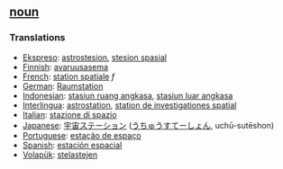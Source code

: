 == [[noun]] == 
=== Translations === 
*[[Ekspreso]]: [[astrostesion]], [[stesion spasial]]
*[[Finnish]]: [[avaruusasema]]
*[[French]]: [[station spatiale]] ''f''
*[[German]]: [[Raumstation]] 
*[[Indonesian]]: [[stasiun ruang angkasa]], [[stasiun luar angkasa]]
*[[Interlingua]]: [[astrostation]], [[station de investigationes spatial]] 
*[[Italian]]: [[stazione di spazio]] 
*[[Japanese]]: [[宇宙ステーション]] ([[うちゅうすてーしょん]], uchū-sutēshon)
*[[Portuguese]]: [[estação de espaço]] 
*[[Spanish]]: [[estación espacial]]
*[[Volapük]]: [[stelastejen]]